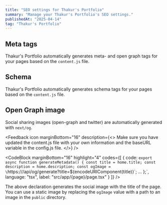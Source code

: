 ```yaml
---
title: "SEO settings for Thakur's Portfolio"
summary: "Manage your Thakur's Portfolio's SEO settings."
publishedAt: "2025-04-14"
tag: "Thakur's Portfolio"
---
```


## Meta tags

Thakur's Portfolio automatically generates meta- and open graph tags for your pages based on the `content.js` file.

## Schema

Thakur's Portfolio automatically generates schema tags for your pages based on the `content.js` file.

## Open Graph image

Social sharing images (open-graph and twitter) are automatically generated with `next/og`.

<Feedback
    icon
    marginBottom="16"
    description={<>
        Make sure you have updated the <InlineCode>content.js</InlineCode> file with your own information and the <InlineCode>baseURL</InlineCode> variable in the <InlineCode>config.js</InlineCode> file.
    </>}
/>

<CodeBlock
    marginBottom="16"
    highlight="4"
    codes={[
      {
        code:
`export async function generateMetadata() {
  const title = home.title;
  const description = home.description;
  const ogImage = \`https://\/api/og/generate?title=\${encodeURIComponent(title)}\`;
   ...
};`,
        language: "tsx",
        label: "src/app/{page}/page.tsx"
      }
    ]}
/>

The above declaration generates the social image with the title of the page. You can use a static image by replacing the `ogImage` value with a path to an image in the `public` directory.
